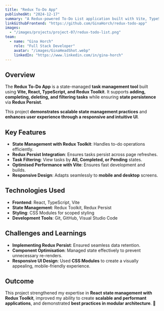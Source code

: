 ```yaml
---
title: "Redux To-Do App"
publishedAt: "2024-12-17"
summary: "A Redux-powered To-Do List application built with Vite, TypeScript, and Redux Toolkit, featuring state persistence and responsive design."
linkGithubFrontend: "https://github.com/GinaHorch/redux-todo-app"
images:
  - "/images/projects/project-07/redux-todo-list.png"
team:
  - name: "Gina Horch"
    role: "Full Stack Developer"
    avatar: "/images/GinaHeadShot.webp"
    linkedIn: "https://www.linkedin.com/in/gina-horch"
---
```


## Overview

The **Redux To-Do App** is a state-managed **task management tool** built using **Vite, React, TypeScript, and Redux Toolkit**. It supports **adding, completing, deleting, and filtering tasks** while ensuring **state persistence** via **Redux Persist**.

This project **demonstrates scalable state management practices** and **enhances user experience through a responsive and intuitive UI**.

## Key Features

- **State Management with Redux Toolkit**: Handles to-do operations efficiently.
- **Redux Persist Integration**: Ensures tasks persist across page refreshes.
- **Task Filtering**: View tasks by **All, Completed, or Pending** states.
- **Optimised Performance with Vite**: Ensures fast development and builds.
- **Responsive Design**: Adapts seamlessly to **mobile and desktop** screens.

## Technologies Used

- **Frontend**: React, TypeScript, Vite
- **State Management**: Redux Toolkit, Redux Persist
- **Styling**: CSS Modules for scoped styling
- **Development Tools**: Git, GitHub, Visual Studio Code

## Challenges and Learnings

- **Implementing Redux Persist**: Ensured seamless data retention.
- **Component Optimisation**: Managed state effectively to prevent unnecessary re-renders.
- **Responsive UI Design**: Used **CSS Modules** to create a visually appealing, mobile-friendly experience.

## Outcome

This project strengthened my expertise in **React state management with Redux Toolkit**, improved my ability to create **scalable and performant applications**, and demonstrated **best practices in modular architecture**. 🚀
